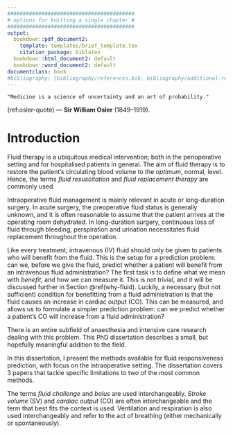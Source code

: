 ```yaml
---
#########################################
# options for knitting a single chapter #
#########################################
output:
  bookdown::pdf_document2:
    template: templates/brief_template.tex
    citation_package: biblatex
  bookdown::html_document2: default
  bookdown::word_document2: default
documentclass: book
#bibliography: [bibliography/references.bib, bibliography/additional-references.bib]
---
```



```block
"Medicine is a science of uncertainty and an art of probability."
```
(ref:osler-quote) --- **Sir William Osler** (1849--1919).

<!-- 
Notes for adding an opening quote in PDF output:
i) add the reference for the quote with the chunk option quote_author="my author name",
ii) include=knitr::opts_knit$get('rmarkdown.pandoc.to') == 'latex' means that these quotes are only included when output is latex (in HTML output, it would appear by the end of the previous page)
iii) You can't use markdown syntax inside chunk options, so if you want to e.g. italicise a book name in the quote reference use a 'text reference': Create a named piece of text with '(ref:label-name) My text', then link to this in the chunk option with quote_author='(ref:label-name)'
-->

# Introduction

Fluid therapy is a ubiquitous medical intervention; both in the perioperative setting and for hospitalised patients in general. The aim of fluid therapy is to restore the patient's circulating blood volume to the *optimum*, normal, level. Hence, the terms *fluid resuscitation* and *fluid replacement therapy* are commonly used. 

Intraoperative fluid management is mainly relevant in acute or long-duration surgery. 
In acute surgery, the preoperative fluid status is generally unknown, and it is often reasonable to assume that the patient arrives at the operating room dehydrated. 
In long-duration surgery, continuous loss of fluid through bleeding, perspiration and urination necessitates fluid replacement throughout the operation. 

Like every treatment, intravenous (IV) fluid should only be given to patients who will benefit from the fluid. 
This is the setup for a prediction problem: can we, before we give the fluid, predict whether a patient will benefit from an intravenous fluid administration? 
The first task is to define what we mean with *benefit*, and how we can measure it. This is not trivial, and it will be discussed further in Section \@ref(why-fluid). 
Luckily, a necessary (but not sufficient) condition for benefitting from a fluid administration is that the fluid causes an increase in cardiac output (CO). 
This can be measured, and allows us to formulate a simpler prediction problem: can we predict whether a patient’s CO will increase from a fluid administration? 

There is an entire subfield of anaesthesia and intensive care research dealing with this problem.
This PhD dissertation describes a small, but hopefully meaningful addition to the field.

In this dissertation, I present the methods available for fluid responsiveness prediction, with focus on the intraoperative setting. The dissertation covers 3 papers that tackle specific limitations to two of the most common methods.  

The terms *fluid challenge* and *bolus* are used interchangeably. *Stroke volume* (SV) and *cardiac output* (CO) are often interchangeable and the term that best fits the context is used. Ventilation and respiration is also used interchangeably and refer to the act of breathing (either mechanically or spontaneously).
 

